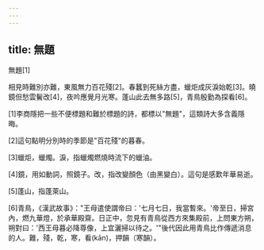 ```yaml
---
---
---
```

title: 無題
---




無題[1]

相見時難別亦難，東風無力百花殘[2]。春蠶到死絲方盡，蠟炬成灰淚始乾[3]。曉鏡但愁雲鬢改[4]，夜吟應覺月光寒。蓬山此去無多路[5]，青鳥殷勤為探看[6]。

[1]李商隱把一些不便標題和難於標題的詩，都標以"無題"，這類詩大多含義隱晦。

[2]這句點明分別時的季節是"百花殘"的暮春。

[3]蠟炬，蠟燭。淚，指蠟燭燃燒時流下的蠟油。

[4]鏡，用如動詞，照鏡子。改，指改變顏色（由黑變白）。這句是感歎年華易逝。

[5]蓬山，指蓬萊山。

[6]青鳥，《漢武故事》："王母遣使謂帝曰：'七月七日，我當暫來。'帝至日，掃宮內，燃九華燈，於承華殿齋。日正中，忽見有青鳥從西方來集殿前，上問東方朔，朔對曰：'西王母暮必降尊像，上宜灑掃以待之。'"後代因此用青鳥比作傳遞消息的人。難，殘，乾，寒，看(kān)，押韻（寒韻）。